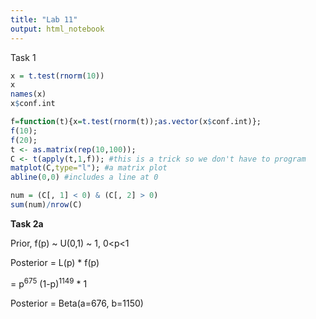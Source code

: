 ```yaml
---
title: "Lab 11"
output: html_notebook
---
```


Task 1

```r

x = t.test(rnorm(10))
x
names(x)
x$conf.int
```

```r
f=function(t){x=t.test(rnorm(t));as.vector(x$conf.int)};
f(10);
f(20);
t <- as.matrix(rep(10,100));
C <- t(apply(t,1,f)); #this is a trick so we don't have to program
matplot(C,type="l"); #a matrix plot
abline(0,0) #includes a line at 0
```

```r

num = (C[, 1] < 0) & (C[, 2] > 0)
sum(num)/nrow(C)
```

**Task 2a**

Prior, f(p) \~ U(0,1) \~ 1, 0\<p\<1

Posterior = L(p) \* f(p)

= p^675^ (1-p)^1149^ \* 1

Posterior = Beta(a=676, b=1150)

